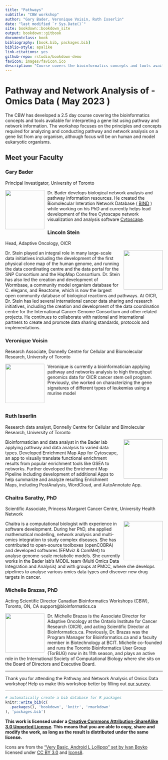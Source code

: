 ```yaml
--- 
title: "Pathways" 
subtitle: "CBW workshop"
author: "Gary Bader, Veronique Voisin, Ruth Isserlin"
date: "last modified `r Sys.Date()`"
site: bookdown::bookdown_site
output: bookdown::gitbook
documentclass: book
bibliography: [book.bib, packages.bib]
biblio-style: apalike
link-citations: yes
github-repo: rstudio/bookdown-demo
favicon: images/favicon.ico
description: "Course covers the bioinformatics concepts and tools available for interpreting a gene list using pathway and network information. "
---
```


# Pathway and Network Analysis of -Omics Data ( May 2023 )

The CBW has developed a 2.5 day course covering the bioinformatics concepts and tools available for interpreting a gene list using pathway and network information. The workshop focuses on the principles and concepts required for analyzing and conducting pathway and network analysis on a gene list from any organism, although focus will be on human and model eukaryotic organisms.

## Meet your Faculty

### Gary Bader
Principal Investigator, University of Toronto 

<img src="./images/faculty/gary_bader.jpeg" style="float:left;width:125px;padding-right:10px;" />
Dr. Bader develops biological network analysis and pathway information resources. He created the Biomolecular Interation Network Database ( [BIND](http://bind.ca) ) while working on his PhD and currently helps lead development of the free Cytoscape network visualization and analysis software [Cytoscape](http://cytoscape.org/). 

### Lincoln Stein
Head, Adaptive Oncology, OICR

<img src="./images/faculty/lincoln_stein.jpeg" style="float:right;width:125px;padding-left:10px;" />
Dr. Stein played an integral role in many large-scale data initiatives including the development of the first physical clone map of the human genome, and running the data coordinating centre and the data portal for the SNP Consortium and the HapMap Consortium. Dr. Stein has also led the creation and development of Wormbase, a community model organism database for C. elegans, and Reactome, which is now the largest open community database of biological reactions and pathways. At OICR, Dr. Stein has led several international cancer data sharing and research initiatives, including the creation and development of the data coordination centre for the International Cancer Genome Consortium and other related projects. He continues to collaborate with national and international partners to create and promote data sharing standards, protocols and implementations.


### Veronique Voisin
Research Associate, Donnelly Centre for Cellular and Biomolecular Research, University of Toronto 

<img src="./images/faculty/veronique_voisin.jpeg" style="float:left;width:125px;padding-right:10px;" />
Veronique is currently a bioinformatician applying pathway and networks analysis to high throughput genomics data for OICR cancer stem cell program. Previously, she worked on characterizing the gene signatures of different types of leukemias using a murine model

&nbsp;
&nbsp;

### Ruth Isserlin
Research data analyst, Donnelly Centre for Cellular and Bimolecular Research, University of Toronto

<img src="./images/faculty/ruth_isserlin.jpeg" style="float:right;width:125px;padding-left:10px;" />
Bioinformatician and data analyst in the Bader lab applying pathway and data analysis to varied data types. Developed Enrichment Map App for Cytoscape, an app to visually translate functional enrichment results from popular enrichment tools like GSEA to networks. Further developed the Enrichment Map Pipeline including development of additional Apps to help summarize and analyze resulting Enrichment Maps, including PostAnalysis, WordCloud, and AutoAnnotate App. 

### Chaitra Sarathy, PhD
Scientific Associate, Princess Margaret Cancer Centre, University Health Network

<img src="./images/faculty/Chaitra_Sarathy.jpeg" style="float:right;width:125px;padding-left:10px;" />
Chaitra is a computational biologist with experience in software development. During her PhD, she applied mathematical modelling, network analysis and multi-omics integration to study complex diseases. She has contributed to open-source toolboxes (openCOBRA) and developed softwares (EFMviz & ComMet) to analyse genome-scale metabolic models. She currently works in the Bader lab's MODiL team (Multi Omics Data Integration and Analysis) and with groups at PMCC, where she develops pipelines to analyse various omics data types and discover new drug targets in cancer.


### Michelle Brazas, PhD
Acting Scientific Director Canadian Bioinformatics Workshops (CBW), Toronto, ON, CA
support@bioinformatics.ca

<img src="./images/faculty/michelle_brazas.jpeg" style="float:left;width:125px;padding-right:10px;" />
Dr. Michelle Brazas is the Associate Director for Adaptive Oncology at the Ontario Institute for Cancer Research (OICR), and acting Scientific Director at Bioinformatics.ca. Previously, Dr. Brazas was the Program Manager for Bioinformatics.ca and a faculty member in Biotechnology at BCIT. Michelle co-founded and runs the Toronto Bioinformatics User Group (TorBUG) now in its 11th season, and plays an active role in the International Society of Computational Biology where she sits on the Board of Directors and Executive Board. 


***

Thank you for attending the Pathway and Network Analysis of Omics Data workshop! Help us make this workshop better by filling out [our survey](https://forms.gle/D8w8qyJ1r71rFnZe9).

*** 

```r
# automatically create a bib database for R packages
knitr::write_bib(c(
  .packages(), 'bookdown', 'knitr', 'rmarkdown'
), 'packages.bib')
```

**This work is licensed under a [Creative Commons Attribution-ShareAlike 3.0 Unported License](http://creativecommons.org/licenses/by-sa/3.0/deed.en_US). This means that you are able to copy, share and modify the work, as long as the result is distributed under the same license.**

Icons are from the [“Very Basic. Android L Lollipop” set by Ivan Boyko](https://www.iconfinder.com/iconsets/very-basic-android-l-lollipop) licensed under [CC BY 3.0](https://creativecommons.org/licenses/by/3.0/) and [Icons8](icons8.com). 
